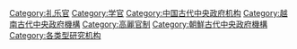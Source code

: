 [[Category:礼乐官|Category:礼乐官]]
[[Category:学官|Category:学官]]
[[Category:中国古代中央政府机构|Category:中国古代中央政府机构]]
[[Category:越南古代中央政府機構|Category:越南古代中央政府機構]]
[[Category:高麗官制|Category:高麗官制]]
[[Category:朝鮮古代中央政府機構|Category:朝鮮古代中央政府機構]]
[[Category:各类型研究机构|Category:各类型研究机构]]